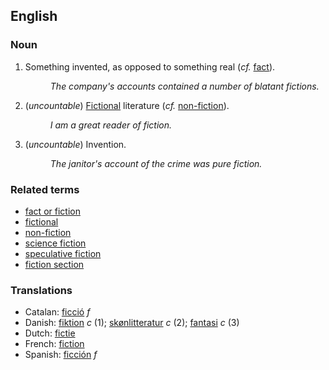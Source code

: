 == English ==

=== Noun ===

# Something invented, as opposed to something real (''cf.'' [[fact]]).
#: ''The company's accounts contained a number of blatant fictions.''
# (''uncountable'') [[fictional|Fictional]] literature (''cf.'' [[non-fiction]]).
#: ''I am a great reader of fiction.''
# (''uncountable'') Invention.
#: ''The janitor's account of the crime was pure fiction.''

=== Related terms ===

*[[fact or fiction]]
*[[fictional]]
*[[non-fiction]]
*[[science fiction]]
*[[speculative fiction]]
*[[fiction section]]

===Translations===
*Catalan: [[ficció]] ''f''
*Danish: [[fiktion]] ''c'' (1); [[skønlitteratur]] ''c'' (2); [[fantasi]] ''c'' (3)
*Dutch: [[fictie]]
*French: [[fiction]]
*Spanish: [[ficción]] ''f''
